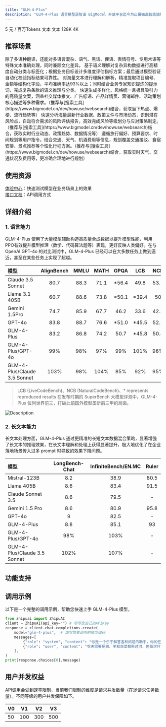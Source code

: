 ```yaml
---
title: "GLM-4-Plus"
description: "GLM-4-Plus 语言模型是智谱 BigModel 开放平台迄今为止最强高智能旗舰模型，在语言理解、逻辑推理、指令遵循、长文本处理等方面性能世界领先。 "
---
```


<CardGroup cols={3}>
  <Card title="价格" icon="circle-dollar" href="https://docs.z.ai">
    5 元 / 百万Tokens
  </Card>
  <Card title="输入模态" icon="arrow-down-right" href="https://docs.z.ai">
    文本
  </Card>
  <Card title="输出模态" icon="arrow-down-left" href="https://docs.z.ai">
    文本
  </Card>
  <Card title="上下文窗口" icon="arrow-down-arrow-up" iconType="regular" href="https://docs.z.ai">
    128K
  </Card>
  <Card title="最大输出Tokens" icon="maximize" iconType="regular" href="https://docs.z.ai">
    4K
  </Card>
</CardGroup>

## <Icon icon="stars" iconType="solid" color="#3890ff" size={28} />   推荐场景

<AccordionGroup>
  <Accordion title="翻译" icon="language">
    除了多语种翻译，还能对多语言混杂、语气、黑话、俚语、表情符号、专用术语等特殊文本准确处理，同时兼顾文化差异。
  </Accordion>
  <Accordion title="智能数据分类" icon="database">
    基于语义理解对复杂异构数据进行高精度自动分类与标签化；根据业务目标设计多维度评估指标方案；最后通过模型验证自动化校验指标结果可靠性。
  </Accordion>
  <Accordion title="文件信息提取" icon="file-doc">
    对海量文本进行理解和解析，精准提取项目编号、金额等结构化字段，平均准确率达93%以上；同时结合业务专家知识提炼的提示词，完成复杂条款的语义推理与分类。
  </Accordion>
  <Accordion title="爆款文案策划" icon="message-heart">
    快速生成多样化、风格统一且极具吸引力的高质量文案，涵盖社交媒体推文、广告标语、产品详情页、营销邮件、活动策划核心描述等多种需求。（推荐与[搜索工具](https://www.bigmodel.cn/dev/howuse/websearch)结合，获取当下热点、爆梗、流行趋势等）
  </Accordion>
  <Accordion title="风险评估报告" icon="file-circle-exclamation">
    快速分析海量最新行业数据、政策文件与市场动态，识别潜在风险点，自动符合需求的风险评估报告，高效完成风险等级划分与应对策略制定。（推荐与[搜索工具](https://www.bigmodel.cn/dev/howuse/websearch)结合，获取实时行业动态、政策趋势、数据情况等）
  </Accordion>
  <Accordion title="智能行程规划" icon="router">
    遵循旅行偏好、预算要求、时间规划等用户指令，结合交通、天气、机酒费用等信息，规划覆盖交通接驳、食宿安排、景点推荐等个性化行程方案。（推荐与[搜索工具](https://www.bigmodel.cn/dev/howuse/websearch)结合，获取实时天气、交通状况及费用等，更准确合理地进行规划）
  </Accordion>
</AccordionGroup>

## <Icon icon="bars-sort" iconType="solid" color="#3890ff" size={28} />   使用资源

[体验中心](https://bigmodel.cn/trialcenter/modeltrial/text?modelCode=glm-4-plus)：快速测试模型在业务场景上的效果\
[接口文档](https://bigmodel.cn/dev/api/normal-model/glm-4)：API调用方式

## <Icon icon="arrow-down-from-line" iconType="solid" color="#3890ff" size={28} />   详细介绍

### 1. 语言能力

<Card>
  GLM-4-Plus 使用了大量模型辅助构造高质量合成数据以提升模型性能，利用PPO有效提升模型推理（数学、代码算法题等）表现，更好反映人类偏好。在与 OpenAI GPT-4o 的对比测试中，GLM-4-Plus 已经可以在大多数任务上做到逼近，甚至在某些任务上实现了超越。
</Card>

| 模型                           | AlignBench | MMLU | MATH | GPQA   | LCB    | NCB  | IFEval |
| :--------------------------- | :--------: | :--: | :--: | :----: | :----: | :--: | :----: |
| Claude 3.5 Sonnet            | 80.7       | 88.3 | 71.1 | \*56.4 | 49.8   | 53.1 | 80.6   |
| Llama 3.1 405B               | 60.7       | 88.6 | 73.8 | \*50.1 | \*39.4 | 50   | 83.9   |
| Gemini 1.5Pro                | 74.7       | 85.9 | 67.7 | 46.2   | 33.6   | 42.3 | 74.4   |
| GPT-4o                       | 83.8       | 88.7 | 76.6 | \*51.0 | \*45.5 | 52.3 | 81.9   |
| GLM-4-Plus                   | 83.2       | 86.8 | 74.2 | 50.7   | \*45.8 | 50.4 | 79.5   |
| GLM-4-Plus/GPT-4o            | 99%        | 98%  | 97%  | 99%    | 101%   | 96%  | 97%    |
| GLM-4-Plus/Claude 3.5 Sonnet | 103%       | 98%  | 104% | 85%    | 92%    | 95%  | 99%    |

> LCB (LiveCodeBench)、NCB (NaturalCodeBench)、\* represents reproduced results 在发布时期的 SuperBench 大模型评测中，GLM-4-Plus 位列世界前三，打破此前国外模型垄断前三甲的局面。

![Description](https://cdn.bigmodel.cn/markdown/1749449741669%E6%80%BB%E6%A6%9C%E5%8D%95.png?attname=%E6%80%BB%E6%A6%9C%E5%8D%95.png)

### 2. 长文本能力

<Card>
  长文本处理方面，GLM-4-Plus 通过更精准的长短文本数据混合策略，显著增强了长文本的推理效果，在长文本理解和处理上获得显著提升，极大地优化了在企业落地场景传入过多 prompt 时导致的效果下降问题。
</Card>

| 模型                           | LongBench-Chat | InfiniteBench/EN.MC | Ruler |
| :--------------------------- | :------------: | :-----------------: | :---: |
| Mistral-123B                 | 8.2            | 38.9                | 80.5  |
| Llama 405B                   | 8.6            | 83.4                | 91.5  |
| Claude Sonnet 3.5            | 8.6            | 79.5                | -     |
| Gemini 1.5 Pro               | 8.6            | 80.9                | 95.8  |
| GPT-4o                       | 9              | 82.5                | -     |
| GLM-4-Plus                   | 8.8            | 85.1                | 93    |
| GLM-4-Plus/GPT-4o            | 98%            | 103%                | -     |
| GLM-4-Plus/Claude 3.5 Sonnet | 102%           | 107%                | -     |

## <Icon icon="arrow-down-big-small" iconType="solid" color="#3890ff" size={28} />   功能支持

<CardGroup cols={3}>
  <Card title="流式输出" icon="arrow-down-from-dotted-line" href="https://docs.z.ai">
    
  </Card>
  <Card title="结构化输出" icon="arrow-down-from-line" href="https://docs.z.ai">
    
  </Card>
  <Card title="函数调用" icon="function" href="https://docs.z.ai">
    
  </Card>
</CardGroup>

## <Icon icon="rectangle-code" iconType="solid" color="#3890ff" size={28} />   调用示例

以下是一个完整的调用示例，帮助您快速上手 GLM-4-Plus 模型。

```python
from zhipuai import ZhipuAI
client = ZhipuAI(api_key="") # 填写您自己的APIKey
response = client.chat.completions.create(
    model="glm-4-plus",  # 填写需要调用的模型编码
    messages=[
        {"role": "system", "content": "你是一个乐于解答各种问题的助手，你的任务是为用户提供专业、准确、有见地的建议。"},
        {"role": "user", "content": "农夫需要把狼、羊和白菜都带过河，但每次只能带一样物品，而且狼和羊不能单独相处，羊和白菜也不能单独相处，问农夫该如何过河。"}
    ],
)
print(response.choices[0].message)
```

## <Icon icon="square-user" iconType="solid" color="#3890ff" size={28} />   用户并发权益

API调用会受到速率限制，当前我们限制的维度是请求并发数量（在途请求任务数量）。不同等级的用户并发保障如下。

| V0 | V1  | V2  | V3  |
| --- | --- | --- | --- |
| 50 | 100 | 300 | 500 |
